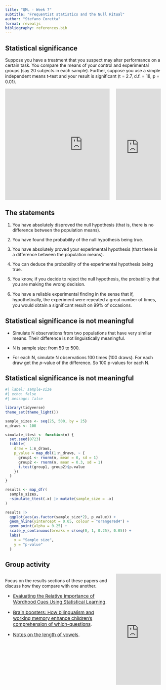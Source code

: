 ```yaml
---
title: "QML - Week 7"
subtitle: "Frequentist statistics and the Null Ritual"
author: "Stefano Coretta"
format: revealjs
bibliography: references.bib
---
```


## Statistical significance

::: {.callout-note appearance="simple"}
Suppose you have a treatment that you suspect may alter performance on a certain task. You compare the means of your control and experimental groups (say 20 subjects in each sample). Further, suppose you use a simple independent means t-test and your result is signiﬁcant (t = 2.7, d.f. = 18, p = 0.01).
:::

::::: columns
::: {.column width="70%"}
```{=html}
<iframe allowfullscreen frameborder="0" height="100%" mozallowfullscreen style="min-width: 500px; min-height: 355px" src="https://app.wooclap.com/events/EIZPEY/questions/68d4127b003fb9fde7a375d6" width="100%"></iframe>
```
:::

::: {.column width="30%"}
```{=html}
<iframe style="width:100%;max-width:360px;height:360px;"
                    src="https://stopwatch-app.com/widget/timer?theme=light&color=indigo&hrs=0&min=10&sec=0" 
                    frameborder="0"></iframe>
```
:::
:::::

## The statements

::: {.callout-note appearance="simple"}
1.  You have absolutely disproved the null hypothesis (that is, there is no difference between the population means).

2.  You have found the probability of the null hypothesis being true.

3.  You have absolutely proved your experimental hypothesis (that there is a difference between the population means).

4.  You can deduce the probability of the experimental hypothesis being true.

5.  You know, if you decide to reject the null hypothesis, the probability that you are making the wrong decision.

6.  You have a reliable experimental ﬁnding in the sense that if, hypothetically, the experiment were repeated a great number of times, you would obtain a signiﬁcant result on 99% of occasions.
:::

## Statistical significance is not meaningful

::: {.callout-note appearance="simple"}
-   Simulate N observations from two populations that have very similar means. Their difference is not linguistically meaningful.

-   N is sample size: from 50 to 500.

-   For each N, simulate N observations 100 times (100 draws). For each draw get the *p*-value of the difference. So 100 p-values for each N.
:::

## Statistical significance is not meaningful

```r
#| label: sample-size
#| echo: false
#| message: false

library(tidyverse)
theme_set(theme_light())

sample_sizes <- seq(25, 500, by = 25)
n_draws <- 100

simulate_ttest <- function(n) {
  set.seed(8723)
  tibble(
    draw = 1:n_draws,
    p_value = map_dbl(1:n_draws, ~ {
      group1 <- rnorm(n, mean = 0, sd = 1)
      group2 <- rnorm(n, mean = 0.3, sd = 1)
      t.test(group1, group2)$p.value
    })
  )
}

results <- map_dfr(
  sample_sizes,
  ~simulate_ttest(.x) |> mutate(sample_size = .x)
)

results |> 
  ggplot(aes(as.factor(sample_size*2), p_value)) +
  geom_hline(yintercept = 0.05, colour = "orangered4") +
  geom_point(alpha = 0.25) +
  scale_y_continuous(breaks = c(seq(0, 1, 0.25), 0.05)) +
  labs(
    x = "Sample size",
    y = "p-value"
  )
```

## Group activity

::::: columns
::: {.column width="70%"}

::: {.callout-note appearance="simple"}
Focus on the results sections of these papers and discuss how they compare with one another.

::: {style="font-size: 15px;"}
- [Evaluating the Relative Importance of Wordhood Cues Using Statistical Learning](https://doi.org/10.1111/cogs.13429).

- [Brain boosters: How bilingualism and working memory enhance children’s comprehension of which-questions](https://doi.org/10.1177/02676583251348942).

- [Notes on the length of vowels](https://doi.org/10.2307/452621).
:::



:::

:::

::: {.column width="30%"}
```{=html}
<iframe style="width:100%;max-width:360px;height:360px;"
                    src="https://stopwatch-app.com/widget/timer?theme=light&color=indigo&hrs=0&min=20&sec=0" 
                    frameborder="0"></iframe>
```
:::
:::::

